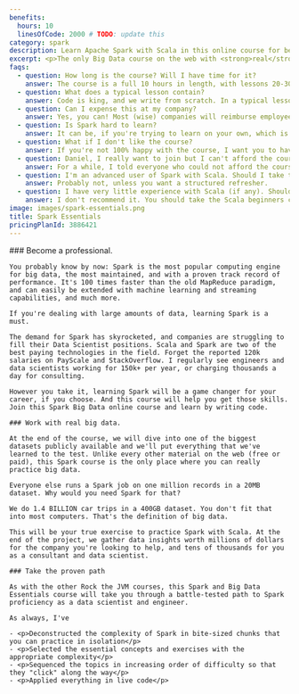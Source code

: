 ```yaml
---
benefits:
  hours: 10
  linesOfCode: 2000 # TODO: update this
category: spark
description: Learn Apache Spark with Scala in this online course for beginners. This is the only Big Data online course on the web with ACTUAL big data.
excerpt: <p>The only Big Data course on the web with <strong>real</strong> big data. Learn the most popular big data toolkit while crunching billions of records, live, in record time.</p>
faqs:
  - question: How long is the course? Will I have time for it?
    answer: The course is a full 10 hours in length, with lessons 20-30 minutes each. For a complex topic as Spark, I don't believe in 5-minute lectures as I don't believe in fill-in-the-blanks quizzes. For best effectiveness, I recommend chunks of 1 hour of learning at a time.
  - question: What does a typical lesson contain?
    answer: Code is king, and we write from scratch. In a typical lesson I'll explain some concepts in short, then I'll dive right into the code. We'll write it together, and at every topic I will give you exercises. You'll usually pause the video to try them yourself, after which I will also solve them on camera.
  - question: Can I expense this at my company?
    answer: Yes, you can! Most (wise) companies will reimburse employees taking courses like this.
  - question: Is Spark hard to learn?
    answer: It can be, if you're trying to learn on your own, which is why I've created this dedicated Spark course. The course was designed to give you a challenge so you're not bored, but not so much that you flip the table in anger. In case you struggle, we have a community willing to help, and I'm responsive for questions!
  - question: What if I don't like the course?
    answer: If you're not 100% happy with the course, I want you to have your money back. It's a risk-free investment.
  - question: Daniel, I really want to join but I can't afford the course.
    answer: For a while, I told everyone who could not afford the course to email me and I gave them discounts. But then I looked at the stats. Almost all the people who actually took the time and completed the course had paid for it in full. So I'm not offering discounts anymore. This is an investment in yourself, which will pay off 100x if you commit.
  - question: I'm an advanced user of Spark with Scala. Should I take this course?
    answer: Probably not, unless you want a structured refresher.
  - question: I have very little experience with Scala (if any). Should I take this course?
    answer: I don't recommend it. You should take the Scala beginners course (at least) first, before you learn Spark.
image: images/spark-essentials.png
title: Spark Essentials
pricingPlanId: 3886421
---
```



<CourseLayout>
  <Fragment slot="goal">
    ### Become a professional.

    You probably know by now: Spark is the most popular computing engine for big data, the most maintained, and with a proven track record of performance. It's 100 times faster than the old MapReduce paradigm, and can easily be extended with machine learning and streaming capabilities, and much more.

    If you're dealing with large amounts of data, learning Spark is a must.

    The demand for Spark has skyrocketed, and companies are struggling to fill their Data Scientist positions. Scala and Spark are two of the best paying technologies in the field. Forget the reported 120k salaries on PayScale and StackOverflow. I regularly see engineers and data scientists working for 150k+ per year, or charging thousands a day for consulting.

    However you take it, learning Spark will be a game changer for your career, if you choose. And this course will help you get those skills. Join this Spark Big Data online course and learn by writing code.

    ### Work with real big data.

    At the end of the course, we will dive into one of the biggest datasets publicly available and we'll put everything that we've learned to the test. Unlike every other material on the web (free or paid), this Spark course is the only place where you can really practice big data.

    Everyone else runs a Spark job on one million records in a 20MB dataset. Why would you need Spark for that?

    We do 1.4 BILLION car trips in a 400GB dataset. You don't fit that into most computers. That's the definition of big data.

    This will be your true exercise to practice Spark with Scala. At the end of the project, we gather data insights worth millions of dollars for the company you're looking to help, and tens of thousands for you as a consultant and data scientist.

    ### Take the proven path

    As with the other Rock the JVM courses, this Spark and Big Data Essentials course will take you through a battle-tested path to Spark proficiency as a data scientist and engineer.

    As always, I've

    - <p>Deconstructed the complexity of Spark in bite-sized chunks that you can practice in isolation</p>
    - <p>Selected the essential concepts and exercises with the appropriate complexity</p>
    - <p>Sequenced the topics in increasing order of difficulty so that they "click" along the way</p>
    - <p>Applied everything in live code</p>

  </Fragment>
</CourseLayout>
